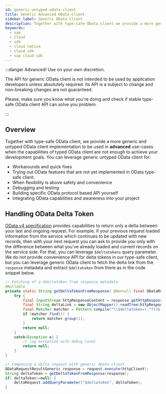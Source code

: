 ```yaml
---
id: generic-untyped-odata-client
title: Generic Advanced OData Client
sidebar_label: Generic OData Client
description: Together with type-safe OData client we provide a more generic and untyped OData client implementation to be used in advanced use-cases when the capabilities of typed OData client are not yet covering your use-case or fundamentally not enough to achieve your development goals. You can leverage untyped generic OData client for workarounds and trying out OData features that are not very frequently used. It's also helpful in a situation when flexibility is above safety and convenience.
keywords:
  - sap
  - cloud
  - sdk
  - cloud native
  - cloud sdk
  - sap cloud sdk
---
```


:::danger Advanced! Use on your own discretion.

The API for generic OData client is not intended to be used by application developers unless absolutely required. Its API is a subject to change and non-breaking changes are not guaranteed.

Please, make sure you know what you're doing and check if stable type-safe OData client API can solve you problem.

:::

## Overview

Together with type-safe OData client, we provide a more generic and untyped OData client implementation to be used in **advanced** use-cases when the capabilities of typed OData client are not enough to achieve your development goals.
You can leverage generic untyped OData client for:

- Workarounds and quick fixes
- Trying out OData features that are not yet implemented in OData type-safe client.
- When flexibility is above safety and convenience
- Debugging and testing
- Building specific OData protocol based API yourself
- Integrating OData capabilities and awareness into your project

## Handling OData Delta Token

[OData v4 specification](http://docs.oasis-open.org/odata/odata/v4.01/odata-v4.01-part1-protocol.html#sec_RequestingChanges) provides capabilities to return only a delta between your last and ongoing request.
For example, if your previous request loaded information from the service which continues to be updated with new records, then with your next request you can ask to provide you only with the difference between what you've already loaded and current records on the service side.
For that, you can leverage `$deltatokens` query parameter.
We do not provide convenience API for delta tokens in our type-safe client, but you can leverage generic OData client to fetch the delta link from the `response` metadata and extract `$deltatoken` from there as in the code snippet below.

```java
// Fetching of a $deltatoken from response metadata
@Nullable
private static String getDeltaTokenFromResponse( @Nonnull final ODataRequestResultGeneric response) {
    try {
        final InputStream httpResponseContent = response.getHttpResponse().getEntity().getContent();
        final String deltaLink = new ObjectMapper().readTree(httpResponseContent).get("@odata.deltaLink").asText();
        final Matcher matcher = Pattern.compile("\\$deltatoken=(.*?)(&|$)").matcher(deltaLink);
        if (matcher.find()) {
            return matcher.group(1);
        }
        return null;
    }
    catch(Exception e) {
        // log exception with debug level
        return null;
    }
}

// Composing a delta request with generic OData client
ODataRequestResultGeneric response = request.execute(httpClient);
String deltaToken = getDeltaTokenFromResponse(response);
if( deltaToken!=null) {
    deltaRequest.addQueryParameter("$deltatoken", deltaToken);
}
```
